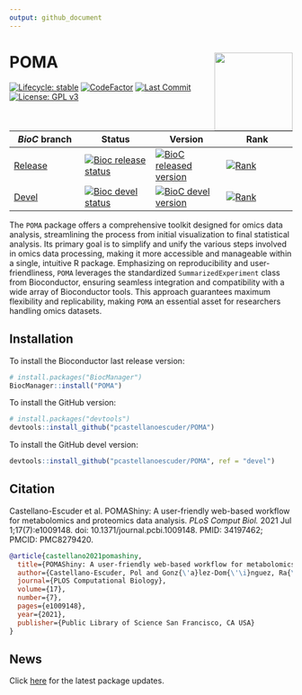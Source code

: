 ```yaml
---
output: github_document
---
```


# POMA <img src='man/figures/logo.png' align="right" height="139" />

  <!-- badges: start -->
  
  [![Lifecycle: stable](https://img.shields.io/badge/lifecycle-stable-brightgreen.svg)](https://www.tidyverse.org/lifecycle/#stable)
  [![CodeFactor](https://www.codefactor.io/repository/github/pcastellanoescuder/POMA/badge)](https://www.codefactor.io/repository/github/pcastellanoescuder/POMA)
  [![Last Commit](https://img.shields.io/github/last-commit/pcastellanoescuder/POMA.svg)](https://github.com/pcastellanoescuder/POMA/commits/master)
  [![License: GPL v3](https://img.shields.io/badge/License-GPLv3-blue.svg)](https://www.gnu.org/licenses/gpl-3.0)
  <!-- [![R-CMD-check](https://github.com/pcastellanoescuder/POMA/actions/workflows/R-CMD-check.yaml/badge.svg)](https://github.com/pcastellanoescuder/POMA/actions/workflows/R-CMD-check.yaml) -->
  <!-- [![Codecov test coverage](https://codecov.io/gh/pcastellanoescuder/POMA/branch/master/graph/badge.svg)](https://codecov.io/gh/pcastellanoescuder/POMA?branch=master) -->

| _BioC_ branch 	| Status 	| Version 	| Rank 	|
|-	|-	|-	|-	|
| [Release](http://bioconductor.org/packages/release/bioc/html/POMA.html) 	| [![Bioc release status](https://bioconductor.org/shields/build/release/bioc/POMA.svg)](https://bioconductor.org/checkResults/release/bioc-LATEST/POMA/) 	| [![BioC released version](https://img.shields.io/badge/release%20version-1.14.0-blue.svg)](https://www.bioconductor.org/packages/POMA) | [![Rank](http://www.bioconductor.org/shields/downloads/release/POMA.svg)](https://bioconductor.org/packages/stats/bioc/POMA) 	|
| [Devel](http://bioconductor.org/packages/devel/bioc/html/POMA.html) 	| [![Bioc devel status](https://bioconductor.org/shields/build/devel/bioc/POMA.svg)](https://bioconductor.org/checkResults/devel/bioc-LATEST/POMA/) 	| [![BioC devel version](https://img.shields.io/badge/devel%20version-1.15.16-blue.svg)](https://bioconductor.org/packages/devel/bioc/html/POMA.html) 	| [![Rank](http://www.bioconductor.org/shields/downloads/devel/POMA.svg)](https://bioconductor.org/packages/stats/bioc/POMA) 	|

  <!-- badges: end -->

The `POMA` package offers a comprehensive toolkit designed for omics data analysis, streamlining the process from initial visualization to final statistical analysis. Its primary goal is to simplify and unify the various steps involved in omics data processing, making it more accessible and manageable within a single, intuitive R package. Emphasizing on reproducibility and user-friendliness, `POMA` leverages the standardized `SummarizedExperiment` class from Bioconductor, ensuring seamless integration and compatibility with a wide array of Bioconductor tools. This approach guarantees maximum flexibility and replicability, making `POMA` an essential asset for researchers handling omics datasets.   

<!-- 
## push to Bioc (upstream remote at git@git.bioconductor.org)
git push upstream main:devel

## push to GitHub (origin remote)
git push origin main
-->

## Installation

To install the Bioconductor last release version:

```r
# install.packages("BiocManager")
BiocManager::install("POMA")
```

To install the GitHub version:

```r
# install.packages("devtools")
devtools::install_github("pcastellanoescuder/POMA")
```

To install the GitHub devel version:

```r
devtools::install_github("pcastellanoescuder/POMA", ref = "devel")
```

## Citation

Castellano-Escuder et al. POMAShiny: A user-friendly web-based workflow for metabolomics and proteomics data analysis. _PLoS Comput Biol._ 2021 Jul 1;17(7):e1009148. doi: 10.1371/journal.pcbi.1009148. PMID: 34197462; PMCID: PMC8279420.

```bibtex
@article{castellano2021pomashiny,
  title={POMAShiny: A user-friendly web-based workflow for metabolomics and proteomics data analysis},
  author={Castellano-Escuder, Pol and Gonz{\'a}lez-Dom{\'\i}nguez, Ra{\'u}l and Carmona-Pontaque, Francesc and Andr{\'e}s-Lacueva, Cristina and S{\'a}nchez-Pla, Alex},
  journal={PLOS Computational Biology},
  volume={17},
  number={7},
  pages={e1009148},
  year={2021},
  publisher={Public Library of Science San Francisco, CA USA}
}
```

## News

Click [here](https://github.com/pcastellanoescuder/POMA/blob/master/NEWS.md) for the latest package updates.      

